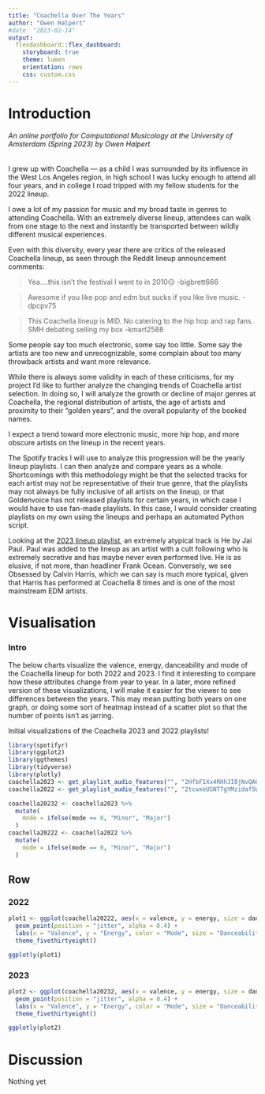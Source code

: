 ```yaml
---
title: "Coachella Over The Years"
author: "Owen Halpert"
#date: "2023-02-14"
output: 
  flexdashboard::flex_dashboard:
    storyboard: true
    theme: lumen
    orientation: rows
    css: custom.css
---
```


# Introduction

###### An online portfolio for Computational Musicology at the University of Amsterdam (Spring 2023) by Owen Halpert

I grew up with Coachella — as a child I was surrounded by its influence in the West Los Angeles region, in high school I was lucky enough to attend all four years, and in college I road tripped with my fellow students for the 2022 lineup.

I owe a lot of my passion for music and my broad taste in genres to attending Coachella. With an extremely diverse lineup, attendees can walk from one stage to the next and instantly be transported between wildly different musical experiences.

Even with this diversity, every year there are critics of the released Coachella lineup, as seen through the Reddit lineup announcement comments:

> Yea….this isn’t the festival I went to in 2010😔 -bigbrett666

> Awesome if you like pop and edm but sucks if you like live music. -dpcpv75

> This Coachella lineup is MID. No catering to the hip hop and rap fans. SMH debating selling my box -kmart2588

Some people say too much electronic, some say too little. Some say the artists are too new and unrecognizable, some complain about too many throwback artists and want more relevance.

While there is always some validity in each of these criticisms, for my project I'd like to further analyze the changing trends of Coachella artist selection. In doing so, I will analyze the growth or decline of major genres at Coachella, the regional distribution of artists, the age of artists and proximity to their "golden years", and the overall popularity of the booked names.

I expect a trend toward more electronic music, more hip hop, and more obscure artists on the lineup in the recent years. 

The Spotify tracks I will use to analyze this progression will be the yearly lineup playlists. I can then analyze and compare years as a whole. Shortcomings with this methodology might be that the selected tracks for each artist may not be representative of their true genre, that the playlists may not always be fully inclusive of all artists on the lineup, or that Goldenvoice has not released playlists for certain years, in which case I would have to use fan-made playlists. In this case, I would consider creating playlists on my own using the lineups and perhaps an automated Python script.

Looking at the [2023 lineup playlist](https://open.spotify.com/playlist/1RIp2yQ4yyNuFHqP80pCpz?si=72420310551b45aa), an extremely atypical track is He by Jai Paul. Paul was added to the lineup as an artist with a cult following who is extremely secretive and has maybe never even performed live. He is as elusive, if not more, than headliner Frank Ocean. Conversely, we see Obsessed by Calvin Harris, which we can say is much more typical, given that Harris has performed at Coachella 8 times and is one of the most mainstream EDM artists.


# Visualisation

### Intro
The below charts visualize the valence, energy, danceability and mode of the Coachella lineup for both 2022 and 2023. I find it interesting to compare how these attributes change from year to year. In a later, more refined version of these visualizations, I will make it easier for the viewer to see differences between the years. This may mean putting both years on one graph, or doing some sort of heatmap instead of a scatter plot so that the number of points isn't as jarring. 

Initial visualizations of the Coachella 2023 and 2022 playlists!

```r
library(spotifyr)
library(ggplot2)
library(ggthemes)
library(tidyverse)
library(plotly)
coachella2023 <- get_playlist_audio_features("", "2HfbF1Xx4RHhJI8jNvQAQb")
coachella2022 <- get_playlist_audio_features("", "2tcwxeUSNT7gYMzidaf5W1")
```

```r
coachella20232 <- coachella2023 %>%               
  mutate(
    mode = ifelse(mode == 0, "Minor", "Major")
  )
coachella20222 <- coachella2022 %>%               
  mutate(
    mode = ifelse(mode == 0, "Minor", "Major")
  )
```

Row {.tabset .tabset-fade}
-------------------------------------

### 2022
```r
plot1 <- ggplot(coachella20222, aes(x = valence, y = energy, size = danceability, color = mode)) +
  geom_point(position = "jitter", alpha = 0.4) +
  labs(x = "Valence", y = "Energy", color = "Mode", size = "Danceability", title = "Coachella 2022") +
  theme_fivethirtyeight()

ggplotly(plot1)
```

### 2023
```r
plot2 <- ggplot(coachella20232, aes(x = valence, y = energy, size = danceability, color = mode)) +
  geom_point(position = "jitter", alpha = 0.4) +
  labs(x = "Valence", y = "Energy", color = "Mode", size = "Danceability", title = "Coachella 2023") +
  theme_fivethirtyeight()

ggplotly(plot2)
```

# Discussion

Nothing yet